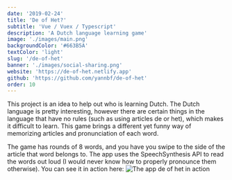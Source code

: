 ```yaml
---
date: '2019-02-24'
title: 'De of Het?'
subtitle: 'Vue / Vuex / Typescript'
description: 'A Dutch language learning game'
image: './images/main.png'
backgroundColor: '#663B5A'
textColor: 'light'
slug: '/de-of-het'
banner: './images/social-sharing.png'
website: 'https://de-of-het.netlify.app'
github: 'https://github.com/yannbf/de-of-het'
order: 10
---
```


This project is an idea to help out who is learning Dutch. The Dutch language is pretty interesting, however there are certain things in the language that have no rules 
(such as using articles de or het), which makes it difficult to learn. This game brings a different yet funny way of memorizing articles and pronunciation of each word.

The game has rounds of 8 words, and you have you swipe to the side of the article that word belongs to. The app uses the SpeechSynthesis API to read the words out loud (I would never know how to properly pronounce them otherwise). You can see it in action here:
<img src="./images/in-action.gif" style="margin: 0 auto;" alt="The app de of het in action" />

